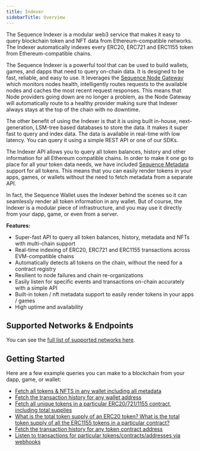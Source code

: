 ---
title: Indexer
sidebarTitle: Overview
---

The Sequence Indexer is a modular web3 service that makes it easy to query blockchain token and NFT data from Ethereum-compatible networks. The Indexer automatically indexes every ERC20, ERC721 and ERC1155 token from Ethereum-compatible chains.

The Sequence Indexer is a powerful tool that can be used to build wallets, games, and dapps that
need to query on-chain data. It is designed to be fast, reliable, and easy to use. It leverages
the [Sequence Node Gateway](/api/node-gateway) which monitors nodes health, intelligently routes
requests to the available nodes and caches the most recent request responses. This means that Node
providers going down are no longer a problem, as the Node Gateway will automatically route to a
healthy provider making sure that Indexer always stays at the top of the chain with no downtime.

The other benefit of using the Indexer is that it is using built in-house, next-generation, LSM-tree
based databases to store the data. It makes it super fast to query and index data. The data is
available in real-time with low latency. You can query it using a simple REST API or one of our SDKs.

The Indexer API allows you to query all token balances, history and other information for
all Ethereum compatible chains. In order to make it one go to place for all your token data needs,
we have included [Sequence Metadata](/api/metadata/overview) support for all tokens. This means that
you can easily render tokens in your apps, games, or wallets without the need to fetch metadata from
a separate API.

In fact, the Sequence Wallet uses the Indexer behind the scenes so it can seamlessly
render all token information in any wallet. But of course, the Indexer is a modular piece
of infrastructure, and you may use it directly from your dapp, game, or even from
a server.

**Features:**

- Super-fast API to query all token balances, history, metadata and NFTs with multi-chain support
- Real-time indexing of ERC20, ERC721 and ERC1155 transactions across EVM-compatible chains
- Automatically detects all tokens on the chain, without the need for a contract registry
- Resilient to node failures and chain re-organizations
- Easily listen for specific events and transactions on-chain accurately with a simple API
- Built-in token / nft metadata support to easily render tokens in your apps / games
- High uptime and availability

## Supported Networks & Endpoints

You can see the [full list of supported networks here](/solutions/technical-references/chain-support).


## Getting Started

Here are a few example queries you can make to a blockchain from your dapp, game, or wallet:

- [Fetch all tokens & NFTS in any wallet including all metadata](/api/indexer/examples/fetch-tokens)
- [Fetch the transaction history for any wallet address](/api/indexer/examples/transaction-history)
- [Fetch all unique tokens in a particular ERC20/721/1155 contract, including total supplies](/api/indexer/examples/unique-tokens)
- [What is the total token supply of an ERC20 token? What is the total token supply of
  all the ERC1155 tokens in a particular contract?](/api/indexer/examples/unique-tokens)
- [Fetch the transaction history for any token contract address](/api/indexer/examples/transation-history-token-contract)
- [Listen to transactions for particular tokens/contracts/addresses via webhooks](/api/indexer/examples/webhook-listener)